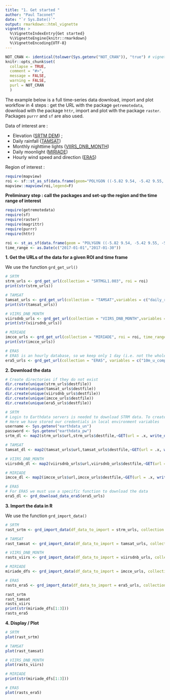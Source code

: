 ```yaml
---
title: "1. Get started "
author: "Paul Taconet"
date: "`r Sys.Date()`"
output: rmarkdown::html_vignette
vignette: >
  %\VignetteIndexEntry{Get started}
  %\VignetteEngine{knitr::rmarkdown}
  %\VignetteEncoding{UTF-8}
---
```


```r
NOT_CRAN <- identical(tolower(Sys.getenv("NOT_CRAN")), "true") # vignette will not be executed when tested on the cran
knitr::opts_chunk$set(
  collapse = TRUE,
  comment = "#>",
  message = FALSE,
  warning = FALSE,
  purl = NOT_CRAN
  )
```

The example below is a full time-series data download, import and plot workflow in 4 steps : get the URL with the package `getremotedata`, download with the package `httr`, import and plot with the package `raster`. Packages `purrr` and `sf` are also used.

Data of interest are : 

* Elevation ([SRTM DEM](https://dx.doi.org/10.5067/MEASURES/SRTM/SRTMGL1.003)) ;
* Daily rainfall ([TAMSAT](http://doi.org/10.1038/sdata.2017.63))
* Monthly nighttime lights ([VIIRS_DNB_MONTH](https://doi.org/10.5067/VIIRS/VNP46A1.001))
* Daily moonlight ([MIRIADE](http://vo.imcce.fr/webservices/miriade/))
* Hourly wind speed and direction ([ERA5](https://doi.org/10.24381/cds.adbb2d47))

Region of interest : 

```r
require(mapview)
roi <- sf::st_as_sf(data.frame(geom="POLYGON ((-5.82 9.54, -5.42 9.55, -5.41 8.84, -5.81 8.84, -5.82 9.54))"),wkt="geom",crs = 4326)
mapview::mapview(roi,legend=F)
```

**Preliminary step : call the packages and set-up the region and the time range of interest**

```r
require(getremotedata)
require(sf)
require(raster)
require(magrittr)
require(purrr)
require(httr)
```

```r
roi <- st_as_sf(data.frame(geom = "POLYGON ((-5.82 9.54, -5.42 9.55, -5.41 8.84, -5.81 8.84, -5.82 9.54))"), wkt = "geom", crs = 4326)
time_range <- as.Date(c("2017-01-01","2017-01-30"))
```

**1. Get the URLs of the data for a given ROI and time frame** 

We use the function `grd_get_url()`

```r
# SRTM
strm_urls <- grd_get_url(collection = "SRTMGL1.003", roi = roi)
print(str(strm_urls))

# TAMSAT
tamsat_urls <- grd_get_url(collection = "TAMSAT",variables = c("daily_rainfall_estimate","monthly_rainfall_estimate"), time_range = time_range)
print(str(tamsat_urls))

# VIIRS_DNB_MONTH
viirsdnb_urls <- grd_get_url(collection = "VIIRS_DNB_MONTH",variables = c("Monthly_AvgRadiance","Monthly_CloudFreeCoverage"), roi = roi, time_range = time_range)
print(str(viirsdnb_urls))

# MIRIADE
imcce_urls <- grd_get_url(collection = "MIRIADE", roi = roi, time_range = time_range)
print(str(imcce_urls))

# ERA5
# ERA5 is an hourly database, so we keep only 1 day (i.e. not the whole month)
era5_urls <- grd_get_url(collection = "ERA5", variables = c("10m_u_component_of_wind","10m_v_component_of_wind"), roi = roi, time_range = as.Date(c("2017-01-01","2017-01-02")))
```

**2. Download the data**

```r
# Create directories if they do not exist
dir.create(unique(strm_urls$destfile))
dir.create(unique(tamsat_urls$destfile))
dir.create(unique(viirsdnb_urls$destfile))
dir.create(unique(imcce_urls$destfile))
dir.create(unique(era5_urls$destfile))

# SRTM
# Login to Earthdata servers is needed to download STRM data. To create an account go to : https://urs.earthdata.nasa.gov/.
# Here we have stored our credentials in local environment variables
username <- Sys.getenv("earthdata_un")
password <- Sys.getenv("earthdata_pw")
srtm_dl <- map2(strm_urls$url,strm_urls$destfile,~GET(url = .x, write_disk(.y), progress() , authenticate(username,password)))

# TAMSAT
tamsat_dl <- map2(tamsat_urls$url,tamsat_urls$destfile,~GET(url = .x, write_disk(.y), progress()))

# VIIRS_DNB_MONTH
viirsdnb_dl <- map2(viirsdnb_urls$url,viirsdnb_urls$destfile,~GET(url = .x, write_disk(.y), progress()))

# MIRIADE
imcce_dl <- map2(imcce_urls$url,imcce_urls$destfile,~GET(url = .x, write_disk(.y), progress()))

# ERA5
# For ERA5 we must use a specific function to download the data
era5_dl <- grd_download_data_era5(era5_urls)
```

**3. Import the data in R**

We use the function `grd_import_data()`

```r
# SRTM 
rast_srtm <- grd_import_data(df_data_to_import = strm_urls, collection = "SRTMGL1.003", roi = roi, output = "RasterBrick")

# TAMSAT
rast_tamsat <- grd_import_data(df_data_to_import = tamsat_urls, collection = "TAMSAT", variable = "daily_rainfall_estimate", roi = roi, output = "RasterBrick")

# VIIRS_DNB_MONTH
rasts_viirs <- grd_import_data(df_data_to_import = viirsdnb_urls, collection = "VIIRS_DNB_MONTH", variable = "Monthly_AvgRadiance", roi = roi, output = "RasterBrick")

# MIRIADE
miriade_dfs <- grd_import_data(df_data_to_import = imcce_urls, collection = "MIRIADE", roi = roi, output = "RasterBrick")

# ERA5
rasts_era5 <- grd_import_data(df_data_to_import = era5_urls, collection = "ERA5", variable = "u10", roi = roi, output = "RasterBrick")

rast_srtm
rast_tamsat
rasts_viirs
print(str(miriade_dfs[1:3]))
rasts_era5
```

**4. Display / Plot**

```r
# SRTM 
plot(rast_srtm)

# TAMSAT
plot(rast_tamsat)

# VIIRS_DNB_MONTH
plot(rasts_viirs)

# MIRIADE
print(str(miriade_dfs[1:3]))

# ERA5
plot(rasts_era5)
```

